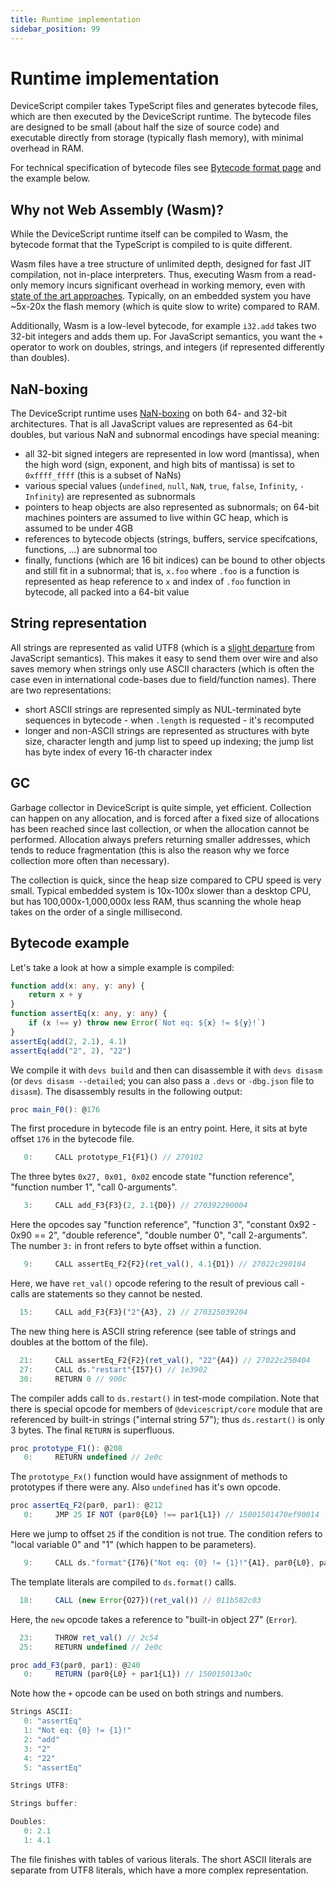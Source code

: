 ```yaml
---
title: Runtime implementation
sidebar_position: 99
---
```


# Runtime implementation

DeviceScript compiler takes TypeScript files and generates bytecode files, which are then executed by
the DeviceScript runtime.
The bytecode files are designed to be small (about half the size of source code)
and executable directly from storage (typically flash memory), with minimal overhead in RAM.

For technical specification of bytecode files see [Bytecode format page](/language/bytecode)
and the example below.

## Why not Web Assembly (Wasm)?

While the DeviceScript runtime itself can be compiled to Wasm, the bytecode format that the TypeScript
is compiled to is quite different.

Wasm files have a tree structure of unlimited depth, designed for fast JIT compilation, not in-place interpreters.
Thus, executing Wasm from a read-only memory incurs significant overhead in working memory,
even with [state of the art approaches](https://arxiv.org/pdf/2205.01183.pdf).
Typically, on an embedded system you have ~5x-20x the flash memory (which is quite slow to write) compared to RAM.

Additionally, Wasm is a low-level bytecode, for example `i32.add` takes two 32-bit integers and adds them up.
For JavaScript semantics, you want the `+` operator to work on doubles, strings, and integers (if represented differently than doubles).

## NaN-boxing

The DeviceScript runtime uses [NaN-boxing](https://anniecherkaev.com/the-secret-life-of-nan)
on both 64- and 32-bit architectures.
That is all JavaScript values are represented as 64-bit doubles,
but various NaN and subnormal encodings have special meaning:
* all 32-bit signed integers are represented in low word (mantissa),
  when the high word (sign, exponent, and high bits of mantissa) is set to `0xffff_ffff`
  (this is a subset of NaNs)
* various special values (`undefined`, `null`, `NaN`, `true`, `false`, `Infinity`, `-Infinity`)
  are represented as subnormals
* pointers to heap objects are also represented as subnormals;
  on 64-bit machines pointers are assumed to live within GC heap, which is assumed to be under 4GB
* references to bytecode objects (strings, buffers, service specifcations, functions, ...)
  are subnormal too
* finally, functions (which are 16 bit indices) can be bound to other objects and still fit in a subnormal;
  that is, `x.foo` where `.foo` is a function is represented as heap reference to `x` and index of `.foo` function
  in bytecode, all packed into a 64-bit value

## String representation

All strings are represented as valid UTF8 (which is a [slight departure](/language/strings) from JavaScript semantics).
This makes it easy to send them over wire and also saves memory when strings only use
ASCII characters (which is often the case even in international code-bases due to field/function names).
There are two representations:
* short ASCII strings are represented simply as NUL-terminated byte sequences in bytecode - when `.length` is requested - it's recomputed
* longer and non-ASCII strings are represented as structures with byte size, character length and jump list to speed up indexing;
  the jump list has byte index of every 16-th character index

## GC

Garbage collector in DeviceScript is quite simple, yet efficient.
Collection can happen on any allocation, and is forced after a fixed size of allocations has been reached since
last collection, or when the allocation cannot be performed.
Allocation always prefers returning smaller addresses, which tends to reduce fragmentation
(this is also the reason why we force collection more often than necessary).

The collection is quick, since the heap size compared to CPU speed is very small.
Typical embedded system is 10x-100x slower than a desktop CPU, but has 100,000x-1,000,000x less RAM,
thus scanning the whole heap takes on the order of a single millisecond.

## Bytecode example

Let's take a look at how a simple example is compiled:

```ts
function add(x: any, y: any) {
    return x + y
}
function assertEq(x: any, y: any) {
    if (x !== y) throw new Error(`Not eq: ${x} != ${y}!`)
}
assertEq(add(2, 2.1), 4.1)
assertEq(add("2", 2), "22")
```

We compile it with `devs build` and then can disassemble it with `devs disasm`
(or `devs disasm --detailed`; you can also pass a `.devs` or `-dbg.json` file to `disasm`).
The disassembly results in the following output:

```js skip
proc main_F0(): @176
```

The first procedure in bytecode file is an entry point.
Here, it sits at byte offset `176` in the bytecode file.

```js skip
   0:     CALL prototype_F1{F1}() // 270102
```

The three bytes `0x27, 0x01, 0x02` encode state 
"function reference", "function number 1", "call 0-arguments".

```js skip
   3:     CALL add_F3{F3}(2, 2.1{D0}) // 270392290004
```

Here the opcodes say "function reference", "function 3",
"constant 0x92 - 0x90 == 2", "double reference", 
"double number 0", "call 2-arguments".
The number `3:` in front refers to byte offset within a function.

```js skip
   9:     CALL assertEq_F2{F2}(ret_val(), 4.1{D1}) // 27022c290104
```

Here, we have `ret_val()` opcode refering to the result of previous
call - calls are statements so they cannot be nested.

```js skip
  15:     CALL add_F3{F3}("2"{A3}, 2) // 270325039204
```

The new thing here is ASCII string reference (see table of strings and doubles at the bottom of the file).

```js skip
  21:     CALL assertEq_F2{F2}(ret_val(), "22"{A4}) // 27022c250404
  27:     CALL ds."restart"{I57}() // 1e3902
  30:     RETURN 0 // 900c
```

The compiler adds call to `ds.restart()` in test-mode compilation.
Note that there is special opcode for members of `@devicescript/core`
module that are referenced by built-in strings ("internal string 57"); 
thus `ds.restart()` is only 3 bytes.
The final `RETURN` is superfluous.

```js skip
proc prototype_F1(): @208
   0:     RETURN undefined // 2e0c
```

The `prototype_Fx()` function would have assignment of methods
to prototypes if there were any.
Also `undefined` has it's own opcode.

```js skip
proc assertEq_F2(par0, par1): @212
   0:     JMP 25 IF NOT (par0{L0} !== par1{L1}) // 15001501470ef90014
```

Here we jump to offset `25` if the condition is not true.
The condition refers to "local variable 0" and "1"
(which happen to be parameters).

```js skip
   9:     CALL ds."format"{I76}("Not eq: {0} != {1}!"{A1}, par0{L0}, par1{L1}) // 1e4c25011500150105
```

The template literals are compiled to `ds.format()` calls.

```js skip
  18:     CALL (new Error{O27})(ret_val()) // 011b582c03
```

Here, the `new` opcode takes a reference to "built-in object 27" (`Error`).

```js skip
  23:     THROW ret_val() // 2c54
  25:     RETURN undefined // 2e0c

proc add_F3(par0, par1): @240
   0:     RETURN (par0{L0} + par1{L1}) // 150015013a0c

```

Note how the `+` opcode can be used on both strings and numbers.

```js skip
Strings ASCII:
   0: "assertEq"
   1: "Not eq: {0} != {1}!"
   2: "add"
   3: "2"
   4: "22"
   5: "assertEq"

Strings UTF8:

Strings buffer:

Doubles:
   0: 2.1
   1: 4.1
```

The file finishes with tables of various literals.
The short ASCII literals are separate from UTF8 literals, which have a more
complex representation.

